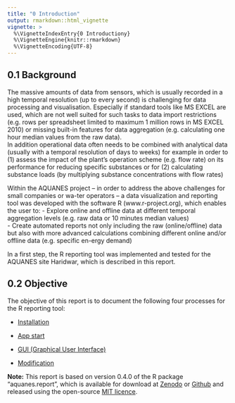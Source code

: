 ---
title: "0 Introduction"
output: rmarkdown::html_vignette
vignette: >
  %\VignetteIndexEntry{0 Introductiony}
  %\VignetteEngine{knitr::rmarkdown}
  %\VignetteEncoding{UTF-8}
---


## 0.1	Background
The massive amounts of data from sensors, which is usually recorded in a high 
temporal resolution (up to every second) is challenging for data processing and 
visualisation. Especially if standard tools like MS EXCEL are used, which are 
not well suited for such tasks to data import restrictions (e.g. rows per 
spreadsheet limited to maximum 1 million rows in MS EXCEL 2010) or missing 
built-in features for data aggregation (e.g. calculating one hour median values 
from the raw data).  
In addition operational data often needs to be combined with analytical data 
(usually with a temporal resolution of days to weeks) for example in order to 
(1) assess the impact of the plant’s operation scheme (e.g. flow rate) on its 
performance for reducing specific substances or for (2) calculating substance 
loads (by multiplying substance concentrations with flow rates)

Within the AQUANES project – in order to address the above challenges for small 
companies or wa-ter operators – a data visualization and reporting tool was 
developed with the software R (www.r-project.org), which enables the user to: 
-	Explore online and offline data at different temporal aggregation levels 
(e.g. raw data or 10 minutes median values)  
-	Create automated reports not only including the raw (online/offline) data 
but also with more advanced calculations combining different online and/or 
offline data (e.g. specific en-ergy demand) 

In a first step, the R reporting tool was implemented and tested for the 
AQUANES site Haridwar, which is described in this report. 

## 0.2	Objective
The objective of this report is to document the following four processes for 
the R reporting tool:

-	[Installation](A1_installation.html)

- [App start](A2_app_start.html)

-	[GUI (Graphical User Interface)](A3_0_gui_overview.html) 

-	[Modification](A4_modify.html) 


**Note:**
This report is based on version 0.4.0 of the R package “aquanes.report”, which 
is available for download at [Zenodo](http://doi.org/10.5281/zenodo.825030) or 
[Github](https://github.com/KWB-R/aquanes.report/tree/v.0.4.0) and released 
using the open-source [MIT licence](https://opensource.org/licenses/MIT).
